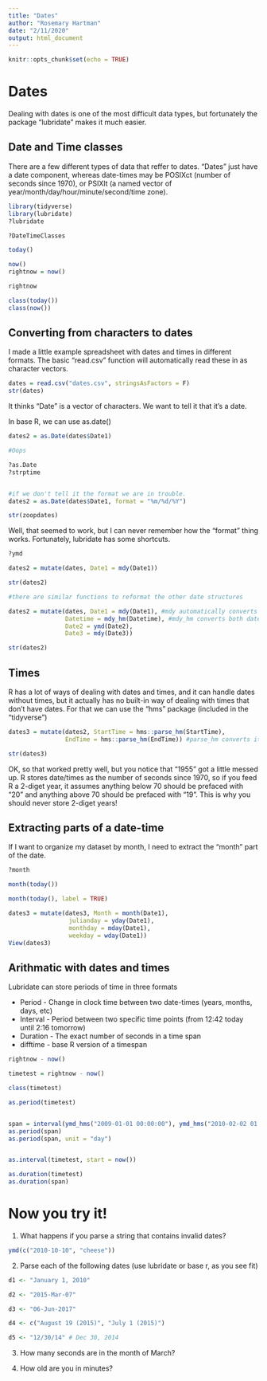 ```yaml
---
title: "Dates"
author: "Rosemary Hartman"
date: "2/11/2020"
output: html_document
---
```


```r
knitr::opts_chunk$set(echo = TRUE)
```
# Dates

Dealing with dates is one of the most difficult data types, but fortunately the package "lubridate" makes it much easier.

## Date and Time classes

There are a few different types of data that reffer to dates. "Dates" just have a date component, whereas date-times may be POSIXct (number of seconds since 1970), or PSIXlt (a named vector of year/month/day/hour/minute/second/time zone).



```r
library(tidyverse)
library(lubridate)
?lubridate

?DateTimeClasses

today()

now()
rightnow = now()

rightnow

class(today())
class(now())

```

## Converting from characters to dates

I made a little example spreadsheet with dates and times in different formats. The basic "read.csv" function will automatically read these in as character vectors.

```r

dates = read.csv("dates.csv", stringsAsFactors = F)
str(dates)

```
It thinks "Date" is a vector of characters. We want to tell it that it's a date.

In base R, we can use as.date()

```r

dates2 = as.Date(dates$Date1)

#Oops

?as.Date
?strptime


#if we don't tell it the format we are in trouble.
dates2 = as.Date(dates$Date1, format = "%m/%d/%Y")

str(zoopdates)

```



Well, that seemed to work, but I can never remember how the "format" thing works. Fortunately, lubridate has some shortcuts. 



```r
?ymd

dates2 = mutate(dates, Date1 = mdy(Date1))

str(dates2)

#there are similar functions to reformat the other date structures

dates2 = mutate(dates, Date1 = mdy(Date1), #mdy automatically converts "month/day/year" or "month-day-year" 
                Datetime = mdy_hm(Datetime), #mdy_hm converts both dates and times stored together (usually the best way to do it)
                Date2 = ymd(Date2),
                Date3 = mdy(Date3))

str(dates2)

```

## Times

R has a lot of ways of dealing with dates and times, and it can handle dates without times, but it actually has no built-in way of dealing with times that don't have dates. For that we can use the "hms" package (included in the "tidyverse")

```r
dates3 = mutate(dates2, StartTime = hms::parse_hm(StartTime),
                EndTime = hms::parse_hm(EndTime)) #parse_hm converts it to a time

str(dates3)

```
OK, so that worked pretty well, but you notice that "1955" got a little messed up. R stores date/times as the number of seconds since 1970, so if you feed R a 2-diget year, it assumes anything below 70 should be prefaced with "20" and anything above 70 should be prefaced with "19". This is why you should never store 2-diget years!

## Extracting parts of a date-time

If I want to organize my dataset by month, I need to extract the "month" part of the date.

```r

?month

month(today())

month(today(), label = TRUE)

dates3 = mutate(dates3, Month = month(Date1), 
                 julianday = yday(Date1), 
                 monthday = mday(Date1), 
                 weekday = wday(Date1))
View(dates3)
```

## Arithmatic with dates and times

Lubridate can store periods of time in three formats 

* Period - Change in clock time between two date-times (years, months, days, etc)
* Interval - Period between two specific time points (from 12:42 today until 2:16 tomorrow)
* Duration - The exact number of seconds in a time span
* difftime - base R version of a timespan

```r

rightnow - now()

timetest = rightnow - now()

class(timetest)

as.period(timetest)


span = interval(ymd_hms("2009-01-01 00:00:00"), ymd_hms("2010-02-02 01:01:01")) #interval
as.period(span)
as.period(span, unit = "day")


as.interval(timetest, start = now())

as.duration(timetest)
as.duration(span)

```

# Now you try it!

1. What happens if you parse a string that contains invalid dates?

```r

ymd(c("2010-10-10", "cheese"))

```
2. Parse each of the following dates (use lubridate or base r, as you see fit)

```r
d1 <- "January 1, 2010"

d2 <- "2015-Mar-07"

d3 <- "06-Jun-2017"

d4 <- c("August 19 (2015)", "July 1 (2015)")

d5 <- "12/30/14" # Dec 30, 2014

```

3. How many seconds are in the month of March?


4. How old are you in minutes?




